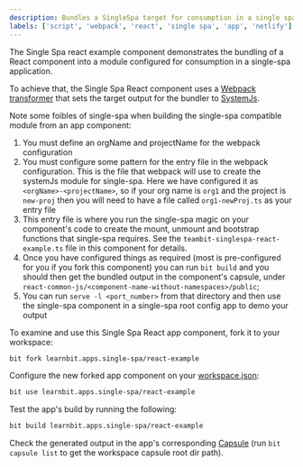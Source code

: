 ```yaml
---
description: Bundles a SingleSpa target for consumption in a single spa application
labels: ['script', 'webpack', 'react', 'single spa', 'app', 'netlify']
---
```


The Single Spa react example component demonstrates the bundling of a React component into a module configured for consumption in a single-spa application.  

To achieve that, the Single Spa React component uses a [Webpack transformer](https://bit.dev/teambit/webpack/content/configure-webpack/~compositions) that sets the target output for the bundler to [SystemJs](https://webpack.com/libraries).

Note some foibles of single-spa when building the single-spa compatible module from an app component:
1. You must define an orgName and projectName for the webpack configuration
1. You must configure some pattern for the entry file in the webpack configuration. This is the file that webpack will use to create the systemJs module for 
single-spa. Here we have configured it as `<orgName>-<projectName>`, so if your org name is `org1` and the project is `new-proj` then you will need to have a file called
`org1-newProj.ts` as your entry file
1. This entry file is where you run the single-spa magic on your component's code to create the mount, unmount and bootstrap functions that single-spa requires.
See the `teambit-singlespa-react-example.ts` file in this component for details. 
1. Once you have configured things as required (most is pre-configured for you if you fork this component) you can run `bit build` and you should then get the 
bundled output in the component's capsule, under `react-common-js/<component-name-without-namespaces>/public`;
1. You can run `serve -l <port_number>` from that directory and then use the single-spa component in a single-spa root config app to demo your output


To examine and use this Single Spa React app component, fork it to your workspace:
```bash
bit fork learnbit.apps.single-spa/react-example
```

Configure the new forked app component on your [workspace.json](https://bit.dev/teambit/workspace/content/workspace-configuration/~compositions):

```bash
bit use learnbit.apps.single-spa/react-example
```

Test the app's build by running the following:

```bash
bit build learnbit.apps.single-spa/react-example
```

Check the generated output in the app's corresponding [Capsule](https://bit.dev/teambit/component/content/capsule/~compositions) (run `bit capsule list` to get the workspace capsule root dir path).
